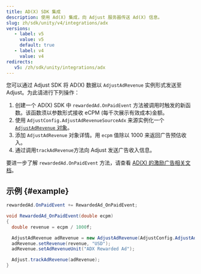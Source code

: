 ```yaml
---
title: AD(X) SDK 集成
description: 使用 Ad(X) 集成，向 Adjust 服务器传送 Ad(X) 信息。
slug: zh/sdk/unity/v4/integrations/adx
versions:
   - label: v5
     value: v5
     default: true
   - label: v4
     value: v4
redirects:
   v5: /zh/sdk/unity/integrations/adx
---
```


<MinorVersion added="v4.36.0">

您可以通过 Adjust SDK 将 AD\(X\) 数据以 `AdjustAdRevenue` 实例形式发送至 Adjust。为此请进行下列操作：

</MinorVersion>

1. 创建一个 AD\(X\) SDK 中 `rewardedAd.OnPaidEvent` 方法被调用时触发的新函数。该函数须以参数形式接收 eCPM \(每千次展示有效成本\)金额。
2. 使用 `AdjustConfig.AdjustAdRevenueSourceAdx` 来源实例化一个 [`AdjustAdRevenue` 对象](/zh/sdk/unity/features/ad-revenue)。
3. 添加 `AdjustAdRevenue` 对象详情。用 `ecpm` 值除以 1000 来返回广告预估收入。
4. 通过调用`trackAdRevenue`方法向 Adjust 发送广告收入信息。

<Callout type="seealso">

要进一步了解 `rewardedAd.OnPaidEvent` 方法，请查看 [AD\(X\) 的激励广告相关文档](https://docs.adxcorp.kr/unity/sdk-integration/ad-formats/rewarded-ad/ad-x#id-4.-a-d-revenue-onpaidevent)。

</Callout>

## 示例 {#example}

```cs
rewardedAd.OnPaidEvent += RewardedAd_OnPaidEvent;

void RewardedAd_OnPaidEvent(double ecpm)
{
  double revenue = ecpm / 1000f;

  AdjustAdRevenue adRevenue = new AdjustAdRevenue(AdjustConfig.AdjustAdRevenueSourceAdx);
  adRevenue.setRevenue(revenue, "USD");
  adRevenue.setAdRevenueUnit("ADX Rewarded Ad");

  Adjust.trackAdRevenue(adRevenue);
}
```
